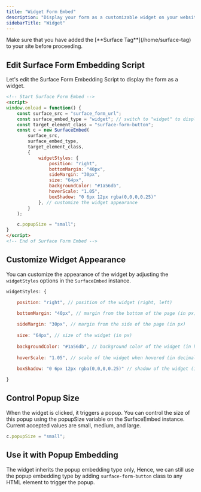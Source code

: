 ```yaml
---
title: "Widget Form Embed"
description: "Display your form as a customizable widget on your website"
sidebarTitle: "Widget"
---
```


<Warning>
Make sure that you have added the [**Surface Tag**](/home/surface-tag) to your site before proceeding.
</Warning>

## Edit Surface Form Embedding Script

Let's edit the Surface Form Embedding Script to display the form as a widget.

```html
<!-- Start Surface Form Embed -->
<script>
window.onload = function() {
    const surface_src = "surface_form_url";
    const surface_embed_type = "widget"; // switch to "widget" to display the form as a widget
    const target_element_class = "surface-form-button";
    const c = new SurfaceEmbed(
        surface_src,
        surface_embed_type,
        target_element_class,
        {
            widgetStyles: {
                position: "right",
                bottomMargin: "40px",
                sideMargin: "30px",
                size: "64px",
                backgroundColor: "#1a56db",
                hoverScale: "1.05",
                boxShadow: "0 6px 12px rgba(0,0,0,0.25)"
            }, // customize the widget appearance
        }
    );

    c.popupSize = "small";
}
</script>
<!-- End of Surface Form Embed -->
```

## Customize Widget Appearance

You can customize the appearance of the widget by adjusting the `widgetStyles` options in the `SurfaceEmbed` instance.

```javascript
widgetStyles: {

    position: "right", // position of the widget (right, left)

    bottomMargin: "40px", // margin from the bottom of the page (in px)
    
    sideMargin: "30px", // margin from the side of the page (in px)
    
    size: "64px", // size of the widget (in px)
    
    backgroundColor: "#1a56db", // background color of the widget (in hex)
    
    hoverScale: "1.05", // scale of the widget when hovered (in decimal)
    
    boxShadow: "0 6px 12px rgba(0,0,0,0.25)" // shadow of the widget (in hex)

}
```

## Control Popup Size

When the widget is clicked, it triggers a popup. You can control the size of this popup using the popupSize variable on the SurfaceEmbed instance. Current accepted values are small, medium, and large.

```javascript
c.popupSize = "small";
```

## Use it with Popup Embedding

The widget inherits the popup embedding type only, Hence, we can still use the popup embedding type by adding `surface-form-button` class to any HTML element to trigger the popup.
